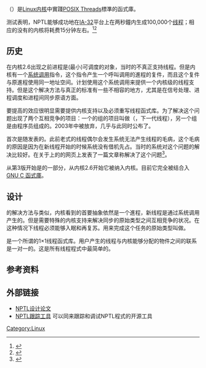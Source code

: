{{noteTA
|G1=IT
}}
'''{{lang|en|Native POSIX Thread Library}}'''（'''{{lang|en|NPTL}}'''）是[[Linux内核|Linux内核]]中實踐[[POSIX_Threads|POSIX Threads]]標準的函式庫。

测试表明，NPTL能够成功地在[[IA-32|IA-32]]平台上在两秒鐘内生成100,000个[[多线程|线程]]；相应的没有{{lang|en|NPTL}}的内核将耗费15分钟左右。<ref>{{Cite web |url=http://www.linuxjournal.com/article/6530 |title=引入2.6内核 |accessdate=2008-08-12 |archive-date=2012-01-21 |archive-url=https://www.webcitation.org/64qRgTBuZ?url=http://www.linuxjournal.com/article/6530 |dead-url=no }}</ref><ref>{{Cite web |url=http://people.redhat.com/drepper/nptl-design.pdf |title=The Native POSIX Thread Library for Linux |accessdate=2008-08-12 |archive-date=2012-01-21 |archive-url=https://www.webcitation.org/64qRhElzZ?url=http://www.akkadia.org/drepper/nptl-design.pdf |dead-url=no }}</ref>

== 历史 ==
在{{lang|en|Linux}}内核2.6出现之前进程是(最小)可调度的对象，当时的{{lang|en|Linux}}不真正支持线程。但是{{lang|en|Linux}}内核有一个[[系统调用|系统调用]]指令{{lang|en|clone()}}，这个指令产生一个呼叫调用的進程的复件，而且这个复件与原進程使用同一地址空间。{{lang|en|LinuxThreads}}计划使用这个系统调用来提供一个内核级的线程支持。但是这个解决方法与真正的{{lang|en|POSIX}}标准有一些不相容的地方，尤其是在信号处理、进程调度和进程间同步原语方面。

要提高{{lang|en|LinuxThreads}}的效应很明显需要提供内核支持以及必须重写线程函式库。为了解决这个问题出现了两个互相竞争的项目：一个{{lang|en|[[IBM|IBM]]}}的组的项目叫做{{lang|en|NGPT}}（{{lang|en|Next Generation POSIX Threads}}，下一代{{lang|en|POSIX}}线程），另一个组是由{{lang|en|[[Red_Hat|Red Hat]]}}程序员组成的。2003年中{{lang|en|NGPT}}被放弃，几乎与此同时{{lang|en|NPTL}}公布了。

{{lang|en|NPTL}}首次是随{{lang|en|Red Hat Linux 9}}发表的。此前老式的{{lang|en|Linux POSIX}}线程偶尔会发生系统无法产生线程的毛病，这个毛病的原因是因为在新线程开始的时候系统没有借机先占。当时的{{lang|en|Windows}}系统对这个问题的解决比较好。{{lang|en|Red Hat}}在关于{{lang|en|Red Hat Linux 9}}上的{{lang|en|[[Java|Java]]}}的网页上发表了一篇文章称{{lang|en|NPTL}}解决了这个问题<ref>{{Cite web |url=http://java.sun.com/developer/technicalArticles/JavaTechandLinux/RedHat/ |title=Red Hat Linux 9 and Java 2 Platform, Standard Edition 1.4.2: A Winning Combination |accessdate=2008-12-13 |archive-date=2009-02-08 |archive-url=https://web.archive.org/web/20090208111809/http://java.sun.com/developer/technicalArticles/JavaTechandLinux/RedHat/ |dead-url=no }}</ref>。

从第3版开始{{lang|en|NPTL}}是{{lang|en|Red Hat Enterprise Linux}}的一部分，从{{lang|en|Linux}}内核2.6开始它被纳入内核。目前它完全被结合入[[GNU_C_函式庫|GNU C 函式庫]]。

== 设计 ==
{{lang|en|NPTL}}的解决方法与{{lang|en|LinuxThreads}}类似，内核看到的首要抽象依然是一个進程，新线程是通过{{lang|en|clone()}}系统调用产生的。但是{{lang|en|NPTL}}需要特殊的内核支持来解决同步的原始类型之间互相竞争的状况。在这种情况下线程必须能够入眠和再复苏。用来完成这个任务的原始类型叫做{{lang|en|[[futex|futex]]}}。

{{lang|en|NPTL}}是一个所谓的1×1线程函式库。用户产生的线程与内核能够分配的物件之间的联系是一对一的。这是所有线程程式中最简单的。

== 参考资料 ==
<references />

== 外部链接 ==
* [http://people.redhat.com/drepper/nptl-design.pdf NPTL设计论文]{{WebCite|url=https://www.webcitation.org/64qRhElzZ?url=http://www.akkadia.org/drepper/nptl-design.pdf |date=20120121003438 |dateformat=iso }} 
* [http://nptltracetool.sourceforge.net/ NPTL跟踪工具]{{Wayback|url=http://nptltracetool.sourceforge.net/ |date=20080515132733 }} 可以同来跟踪和调试NPTL程式的开源工具

[[Category:Linux|Category:Linux]]